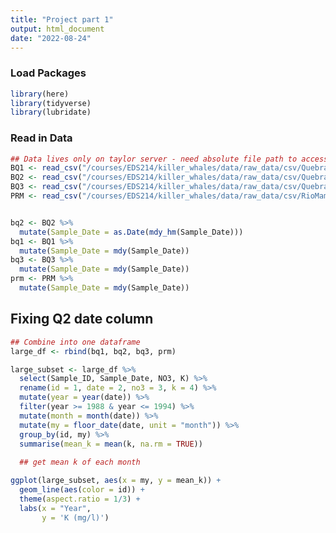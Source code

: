 ```yaml
---
title: "Project part 1"
output: html_document
date: "2022-08-24"
---
```

### Load Packages
```r
library(here)
library(tidyverse)
library(lubridate)
```


### Read in Data
```r

## Data lives only on taylor server - need absolute file path to access
BQ1 <- read_csv("/courses/EDS214/killer_whales/data/raw_data/csv/QuebradaCuenca1-Bisley.csv", na = "-9999")
BQ2 <- read_csv("/courses/EDS214/killer_whales/data/raw_data/csv/QuebradaCuenca2-Bisley.csv", na = "-9999")
BQ3 <- read_csv("/courses/EDS214/killer_whales/data/raw_data/csv/QuebradaCuenca3-Bisley.csv", na = "-9999")
PRM <- read_csv("/courses/EDS214/killer_whales/data/raw_data/csv/RioMameyesPuenteRoto.csv", na = "-9999")


bq2 <- BQ2 %>% 
  mutate(Sample_Date = as.Date(mdy_hm(Sample_Date)))
bq1 <- BQ1 %>% 
  mutate(Sample_Date = mdy(Sample_Date))
bq3 <- BQ3 %>% 
  mutate(Sample_Date = mdy(Sample_Date))
prm <- PRM %>% 
  mutate(Sample_Date = mdy(Sample_Date))


```

## Fixing Q2 date column

```r

## Combine into one dataframe
large_df <- rbind(bq1, bq2, bq3, prm)
```



```r

large_subset <- large_df %>% 
  select(Sample_ID, Sample_Date, NO3, K) %>% 
  rename(id = 1, date = 2, no3 = 3, k = 4) %>% 
  mutate(year = year(date)) %>% 
  filter(year >= 1988 & year <= 1994) %>% 
  mutate(month = month(date)) %>% 
  mutate(my = floor_date(date, unit = "month")) %>% 
  group_by(id, my) %>% 
  summarise(mean_k = mean(k, na.rm = TRUE))
  
  ## get mean k of each month

ggplot(large_subset, aes(x = my, y = mean_k)) + 
  geom_line(aes(color = id)) + 
  theme(aspect.ratio = 1/3) + 
  labs(x = "Year", 
       y = 'K (mg/l)')
       
```

